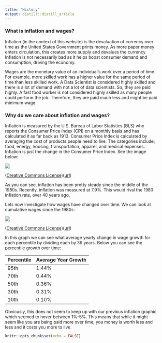```yaml
---
title: "History"
output: distill::distill_article
---
```


### What is inflation and wages?

Inflation (in the context of this website) is the devaluation of currency over time as the United States Government prints money. As more paper money enters circulation, this creates more supply and devalues the currency. Inflation is not necessarily bad as it helps boost consumer demand and consumption, driving the economy. 

Wages are the monetary value of an individual's work over a period of time. For example, more skilled work has a higher value for the same period of time than less skilled work. A Data Scientist is considered highly skilled and there is a lot of demand with not a lot of data scientists. So, they are paid highly. A fast food worker is not considered highly skilled as many people could perform the job. Therefore, they are paid much less and might be paid minimum wage.

### Why do we care about inflation and wages?

Inflation is measured by the U.S. Bureau of Labor Statistics (BLS) who reports the Consumer Price Index (CPI) on a monthly basis and has calculated it as far back as 1913. Consumer Price Index is calculated by averaging the cost of products people need to live. The categories include; food, energy, housing, transportation, apparel, and medical expenses. Inflation is just the change in the Consumer Price Index. See the image below:

![](~/STA 518/Activities/WebsiteProject/US-Inflation-by-year.png)

([Creative Commons License](https://www.google.com/url?sa=i&url=https%3A%2F%2Fwww.flickr.com%2Fphotos%2F30478819%40N08%2F46688178665&psig=AOvVaw0PQqN63bScyG1tVLZfWfQJ&ust=1649196553989000&source=images&cd=vfe&ved=0CAcQjRxqFwoTCPjUiZO2-_YCFQAAAAAdAAAAABAc))([url](https://www.google.com/url?sa=i&url=https%3A%2F%2Fwww.flickr.com%2Fphotos%2F30478819%40N08%2F46688178665&psig=AOvVaw0PQqN63bScyG1tVLZfWfQJ&ust=1649196553989000&source=images&cd=vfe&ved=0CAcQjRxqFwoTCPjUiZO2-_YCFQAAAAAdAAAAABAc))

As you can see, inflation has been pretty steady since the middle of the 1980s. Recently, inflation was measured at 7.9%. This would rival the 1980 inflation rate, over 40 years ago.

Lets now investigate how wages have changed over time. We can look at cumulative wages since the 1980s:

![](~/STA 518/Activities/Inflation-and-Wages/Cumulative_percent_change_in_real_hourly_wages_of_all_workers,_by_wage_percentile,_1979-2018.png)

([Creative Commons License](https://creativecommons.org/licenses/by-sa/4.0/))([url](https://commons.wikimedia.org/wiki/File:Cumulative_percent_change_in_real_hourly_wages_of_all_workers,_by_wage_percentile,_1979-2018.png))

In this graph we can see what average yearly change in wage growth for each percentile by dividing each by 39 years. Below you can see the percentile growth over time:

Percentile | Average Year Growth
-----------|--------------------
95th       |      1.44%
70th       |      0.44%
50th       |      0.36%
30th       |      0.31%
10th       |      0.10%

Obviously, this does not seem to keep up with our previous inflation graphic which seemed to hover between 1%-5%. This means that while it might seem like you are being paid more over time, you money is worth less and less and it costs you more to live.

```r
knitr::opts_chunk$set(echo = FALSE)
```

